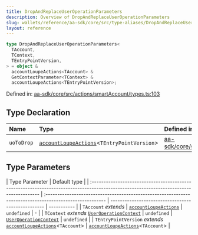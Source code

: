 ```yaml
---
title: DropAndReplaceUserOperationParameters
description: Overview of DropAndReplaceUserOperationParameters
slug: wallets/reference/aa-sdk/core/src/type-aliases/DropAndReplaceUserOperationParameters
layout: reference
---
```


```ts
type DropAndReplaceUserOperationParameters<
  TAccount,
  TContext,
  TEntryPointVersion,
> = object &
  accountLoupeActions<TAccount> &
  GetContextParameter<TContext> &
  accountLoupeActions<TEntryPointVersion>;
```

Defined in: [aa-sdk/core/src/actions/smartAccount/types.ts:103](https://github.com/alchemyplatform/aa-sdk/blob/49e74eee8606f480b200b4612d00d950da8a8742/aa-sdk/core/src/actions/smartAccount/types.ts#L103)

## Type Declaration

| Name       | Type                                                                                                               | Defined in                                                                                                                                                                                      |
| :--------- | :----------------------------------------------------------------------------------------------------------------- | :---------------------------------------------------------------------------------------------------------------------------------------------------------------------------------------------- |
| `uoToDrop` | [`accountLoupeActions`](../../../../account-kit/core/src/variables/accountLoupeActions.mdx)\<`TEntryPointVersion`> | [aa-sdk/core/src/actions/smartAccount/types.ts:111](https://github.com/alchemyplatform/aa-sdk/blob/49e74eee8606f480b200b4612d00d950da8a8742/aa-sdk/core/src/actions/smartAccount/types.ts#L111) |

## Type Parameters

| Type Parameter                                                                                                                          | Default type                                                                                             |
| :-------------------------------------------------------------------------------------------------------------------------------------- | :------------------------------------------------------------------------------------------------------- | -------------------------------------------------- | ----------- |
| `TAccount` _extends_                                                                                                                    | [`accountLoupeActions`](../../../../account-kit/core/src/variables/accountLoupeActions.mdx)              | `undefined`                                        | -           |
| `TContext` _extends_ [`UserOperationContext`](UserOperationContext.mdx)                                                                 | `undefined`                                                                                              | [`UserOperationContext`](UserOperationContext.mdx) | `undefined` |
| `TEntryPointVersion` _extends_ [`accountLoupeActions`](../../../../account-kit/core/src/variables/accountLoupeActions.mdx)\<`TAccount`> | [`accountLoupeActions`](../../../../account-kit/core/src/variables/accountLoupeActions.mdx)\<`TAccount`> |
